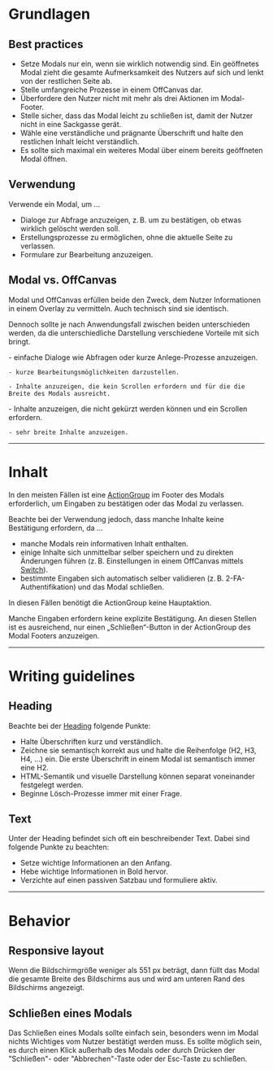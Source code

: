 # Grundlagen

## Best practices

- Setze Modals nur ein, wenn sie wirklich notwendig sind. Ein geöffnetes Modal
  zieht die gesamte Aufmerksamkeit des Nutzers auf sich und lenkt von der
  restlichen Seite ab.
- Stelle umfangreiche Prozesse in einem OffCanvas dar.
- Überfordere den Nutzer nicht mit mehr als drei Aktionen im Modal-Footer.
- Stelle sicher, dass das Modal leicht zu schließen ist, damit der Nutzer nicht
  in eine Sackgasse gerät.
- Wähle eine verständliche und prägnante Überschrift und halte den restlichen
  Inhalt leicht verständlich.
- Es sollte sich maximal ein weiteres Modal über einem bereits geöffneten Modal
  öffnen.

## Verwendung

Verwende ein Modal, um ...

- Dialoge zur Abfrage anzuzeigen, z. B. um zu bestätigen, ob etwas wirklich
  gelöscht werden soll.
- Erstellungsprozesse zu ermöglichen, ohne die aktuelle Seite zu verlassen.
- Formulare zur Bearbeitung anzuzeigen.

## Modal vs. OffCanvas

Modal und OffCanvas erfüllen beide den Zweck, dem Nutzer Informationen in einem
Overlay zu vermitteln. Auch technisch sind sie identisch.

Dennoch sollte je nach Anwendungsfall zwischen beiden unterschieden werden, da
die unterschiedliche Darstellung verschiedene Vorteile mit sich bringt.

<DoAndDont>
  <Info heading="Verwende ein Modal, um z. B. ...">
    - einfache Dialoge wie Abfragen oder kurze Anlege-Prozesse anzuzeigen.

    - kurze Bearbeitungsmöglichkeiten darzustellen.

    - Inhalte anzuzeigen, die kein Scrollen erfordern und für die die Breite des Modals ausreicht.

  </Info>
  <Info heading="Verwende ein OffCanvas, um z. B. ...">
    - Inhalte anzuzeigen, die nicht gekürzt werden können und ein Scrollen
    erfordern.

    - sehr breite Inhalte anzuzeigen.

  </Info>
</DoAndDont>

---

# Inhalt

In den meisten Fällen ist eine
[ActionGroup](/03-components/actions/action-group) im Footer des Modals
erforderlich, um Eingaben zu bestätigen oder das Modal zu verlassen.

Beachte bei der Verwendung jedoch, dass manche Inhalte keine Bestätigung
erfordern, da ...

- manche Modals rein informativen Inhalt enthalten.
- einige Inhalte sich unmittelbar selber speichern und zu direkten Änderungen
  führen (z. B. Einstellungen in einem OffCanvas mittels
  [Switch](/03-components/form-controls/switch)).
- bestimmte Eingaben sich automatisch selber validieren (z. B.
  2-FA-Authentifikation) und das Modal schließen.

In diesen Fällen benötigt die ActionGroup keine Hauptaktion.

<Info bgColor="light" example="noAction">
  Manche Eingaben erfordern keine explizite Bestätigung. An diesen Stellen ist
  es ausreichend, nur einen „Schließen“-Button in der ActionGroup des Modal
  Footers anzuzeigen.
</Info>

---

# Writing guidelines

## Heading

Beachte bei der [Heading](/03-components/content/heading) folgende Punkte:

- Halte Überschriften kurz und verständlich.
- Zeichne sie semantisch korrekt aus und halte die Reihenfolge (H2, H3, H4, ...)
  ein. Die erste Überschrift in einem Modal ist semantisch immer eine H2.
- HTML-Semantik und visuelle Darstellung können separat voneinander festgelegt
  werden.
- Beginne Lösch-Prozesse immer mit einer Frage.

<DoAndDont>
  <Do example="headingsDo" />
  <Dont example="headingsDont" />
</DoAndDont>

## Text

Unter der Heading befindet sich oft ein beschreibender Text. Dabei sind folgende
Punkte zu beachten:

- Setze wichtige Informationen an den Anfang.
- Hebe wichtige Informationen in Bold hervor.
- Verzichte auf einen passiven Satzbau und formuliere aktiv.

---

# Behavior

## Responsive layout

Wenn die Bildschirmgröße weniger als 551 px beträgt, dann füllt das Modal die
gesamte Breite des Bildschirms aus und wird am unteren Rand des Bildschirms
angezeigt.

<Info heading="Mobile Variante" mobile example="static" />

## Schließen eines Modals

Das Schließen eines Modals sollte einfach sein, besonders wenn im Modal nichts
Wichtiges vom Nutzer bestätigt werden muss. Es sollte möglich sein, es durch
einen Klick außerhalb des Modals oder durch Drücken der "Schließen"- oder
"Abbrechen"-Taste oder der Esc-Taste zu schließen.
